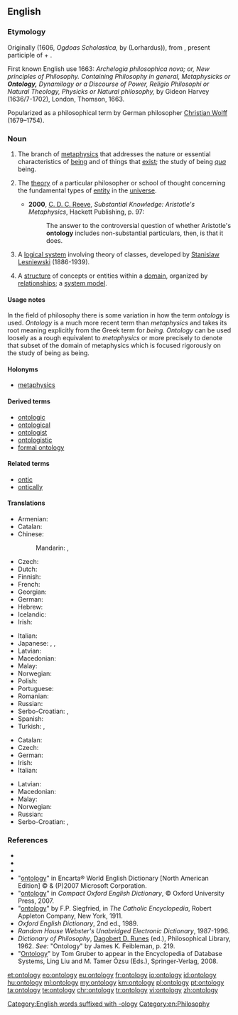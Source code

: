 ==English==

{{wikipedia}}

===Etymology===
Originally {{etyl|la|en}} {{term|ontologia|lang=la}} (1606, ''Ogdoas Scholastica,'' by {{w|Jacob Lorhard}} (Lorhardus)), from {{etyl|grc|en}} {{term|ὤν||on|lang=grc}}, present participle of {{term|εἰμί||being, existing, essence|lang=grc}} + {{term|λόγος|tr=[[logos]]||account|lang=grc}}.

First known English use 1663: ''Archelogia philosophica nova; or, New principles of Philosophy. Containing Philosophy in general, Metaphysicks or '''Ontology,''' Dynamilogy or a Discourse of Power, Religio Philosophi or Natural Theology, Physicks or Natural philosophy,'' by Gideon Harvey (1636/7-1702), London, Thomson, 1663.

Popularized as a philosophical term by German philosopher [[w:Christian Wolff (philosopher)|Christian Wolff]] (1679–1754).

===Noun===
{{en-noun|ontologies}}

# {{context|uncountable|philosophy|lang=en}} The branch of [[metaphysics]] that addresses the nature or essential characteristics of [[being]] and of things that [[exist]]; the study of being ''[[qua]]'' being.
# {{context|countable|philosophy|lang=en}} The [[theory]] of a particular philosopher or school of thought concerning the fundamental types of [[entity]] in the [[universe]].
#* '''2000''', [[w:C. D. C. Reeve|C. D. C. Reeve]], ''Substantial Knowledge: Aristotle's Metaphysics'', Hackett Publishing, p. 97:
#*: The answer to the controversial question of whether Aristotle's '''ontology''' includes non-substantial particulars, then, is that it does.
# {{context|logic|lang=en}} A [[logical system]] involving theory of classes, developed by [[w:Stanislaw_Lesniewski|Stanislaw Lesniewski]] (1886-1939).
# {{context|computer science|information science|lang=en}} A [[structure]] of concepts or entities within a [[domain]], organized by [[relationship]]s; a [[system model]].

====Usage notes====
In the field of philosophy there is some variation in how the term ''ontology'' is used.  ''Ontology'' is a much more recent term than ''metaphysics'' and takes its root meaning explicitly from the Greek term for ''being.''  ''Ontology'' can be used loosely as a rough equivalent to ''metaphysics'' or more precisely to denote that subset of the domain of metaphysics which is focused rigorously on the study of being as being.

====Holonyms====
* [[metaphysics]]

====Derived terms====
* [[ontologic]]
* [[ontological]]
* [[ontologist]]
* [[ontologistic]]
* [[formal ontology]]

====Related terms====
* [[ontic]]
* [[ontically]]

====Translations====
{{trans-top|study of being}}
* Armenian: {{t|hy|գոյաբանություն|tr=goyabanutʿyun|sc=Armn}}
* Catalan: {{t|ca|ontologia|f}}
* Chinese:
*: Mandarin: {{t|cmn|本體論|sc=Hani}}, {{t+|cmn|本体论|tr=běntǐlùn|sc=Hani}}
* Czech: {{t+|cs|ontologie|f}}
* Dutch: {{t+|nl|ontologie}}
* Finnish: {{t+|fi|ontologia}}
* French: {{t+|fr|ontologie|f}}
* Georgian: {{t|ka|ონთოლოგია|tr=ont'ologia|sc=Geor}}
* German: {{t+|de|Ontologie|f}}
* Hebrew: {{t+|he|אונטולוגיה|tr=ontológia|f}}
* Icelandic: {{t|is|verufræði|f}}
* Irish: {{t|ga|ointeolaíocht|f}}
{{trans-mid}}
* Italian: {{t+|it|ontologia|f}}
* Japanese: {{t|ja|存在論|tr=そんざいろん, sonzairon|sc=Jpan}}, {{t|ja|オントロジー|tr=ontorojī|sc=Jpan}}, {{t|ja|本体論|tr=ほんたいろん, hontairon|sc=Jpan}}
* Latvian: {{t|lv|ontoloģija|f}}
* Macedonian: {{t|mk|онтологија|f|tr=ontológija|sc=Cyrl}}
* Malay: {{t|ms|ontologi}}
* Norwegian: {{t|no|ontologi|m}}
* Polish: {{t+|pl|ontologia}}
* Portuguese: {{t+|pt|ontologia|f}}
* Romanian: {{t|ro|ontologie}}
* Russian: {{t+|ru|онтология|f|tr=ontológija|sc=Cyrl}}
* Serbo-Croatian: {{t|sh|ontològija|f}}, {{t|sh|онтологија|f}}
* Spanish: {{t+|es|ontología|f}}
* Turkish: {{t|tr|varlık felsefesi}}, {{t+|tr|ontoloji}}
{{trans-bottom}}

{{trans-top|system model in computer science}}
* Catalan: {{t|ca|ontologia|f}}
* Czech: {{t+|cs|ontologie|f}}
* German: {{t+|de|Ontologie|f}}
* Irish: {{t|ga|ointeolaíocht|f}}
* Italian: {{t+|it|ontologia|f}}
{{trans-mid}}
* Latvian: {{t|lv|ontoloģija|f}}
* Macedonian: {{t|mk|онтологија|f|tr=ontológija|sc=Cyrl}}
* Malay: {{t|ms|ontologi}}
* Norwegian: {{t|no|ontologi|m}}
* Russian: {{t+|ru|онтология|f|tr=ontológija|sc=Cyrl}}
* Serbo-Croatian: {{t|sh|ontològija|f}}, {{t|sh|онтологија|f}}
{{trans-bottom}}

===References===
* {{R:Webster 1828}}
* {{R:Webster 1913|ontology}}
* {{R:Dictionary.com|ontology}}
* "[http://encarta.msn.com/dictionary_/ontology.html ontology]" in Encarta® World English Dictionary [North American Edition] © & (P)2007 Microsoft Corporation.
* "[http://www.askoxford.com/concise_oed/ontology?view=uk ontology]" in ''Compact Oxford English Dictionary'', © Oxford University Press, 2007.
* "[http://www.newadvent.org/cathen/11258a.htm ontology]" by F.P. Siegfried, in ''The Catholic Encyclopedia'', Robert Appleton Company, New York, 1911.
* ''Oxford English Dictionary'', 2nd ed., 1989.
* ''Random House Webster's Unabridged Electronic Dictionary'', 1987-1996.
* ''Dictionary of Philosophy'', [[w:Dagobert D. Runes|Dagobert D. Runes]] (ed.), Philosophical Library, 1962. ''See:'' "Ontology" by James K. Feibleman, p. 219.
* "[http://tomgruber.org/writing/ontology-definition-2007.htm Ontology]" by Tom Gruber to appear in the Encyclopedia of Database Systems, Ling Liu and M. Tamer Özsu (Eds.), Springer-Verlag, 2008.

[[Category:English words suffixed with -ology]]
[[Category:en:Philosophy]]

[[et:ontology]]
[[eo:ontology]]
[[eu:ontology]]
[[fr:ontology]]
[[io:ontology]]
[[id:ontology]]
[[hu:ontology]]
[[ml:ontology]]
[[my:ontology]]
[[km:ontology]]
[[pl:ontology]]
[[pt:ontology]]
[[ta:ontology]]
[[te:ontology]]
[[chr:ontology]]
[[tr:ontology]]
[[vi:ontology]]
[[zh:ontology]]